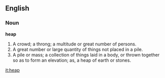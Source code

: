 ==English==

===Noun===

'''heap'''

#A crowd; a throng; a multitude or great number of persons.
#A great number or large quantity of things not placed in a pile.
#A pile or mass; a collection of things laid in a body, or thrown together so as to form an elevation; as, a heap of earth or stones.

[[it:heap]]